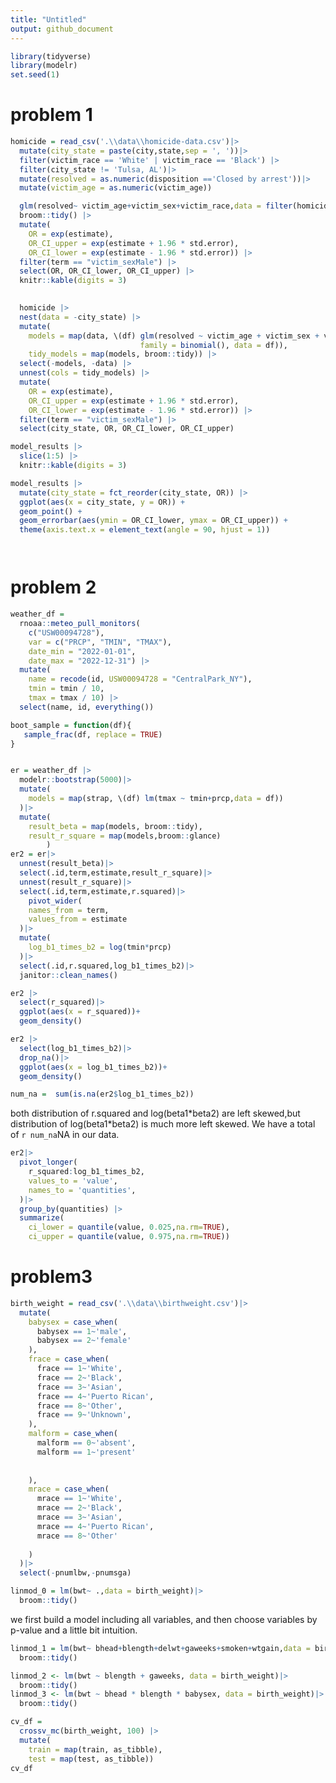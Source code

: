```yaml
---
title: "Untitled"
output: github_document
---
```



```r
library(tidyverse)
library(modelr)
set.seed(1)
```

# problem 1


```r

homicide = read_csv('.\\data\\homicide-data.csv')|>
  mutate(city_state = paste(city,state,sep = ', '))|>
  filter(victim_race == 'White' | victim_race == 'Black') |>
  filter(city_state != 'Tulsa, AL')|>
  mutate(resolved = as.numeric(disposition =='Closed by arrest'))|>
  mutate(victim_age = as.numeric(victim_age))

  glm(resolved~ victim_age+victim_sex+victim_race,data = filter(homicide,city_state == 'Baltimore, MD'),family = binomial())|>
  broom::tidy() |> 
  mutate(
    OR = exp(estimate), 
    OR_CI_upper = exp(estimate + 1.96 * std.error),
    OR_CI_lower = exp(estimate - 1.96 * std.error)) |> 
  filter(term == "victim_sexMale") |> 
  select(OR, OR_CI_lower, OR_CI_upper) |>
  knitr::kable(digits = 3)
  

  homicide |> 
  nest(data = -city_state) |> 
  mutate(
    models = map(data, \(df) glm(resolved ~ victim_age + victim_sex + victim_race, 
                             family = binomial(), data = df)),
    tidy_models = map(models, broom::tidy)) |> 
  select(-models, -data) |> 
  unnest(cols = tidy_models) |> 
  mutate(
    OR = exp(estimate), 
    OR_CI_upper = exp(estimate + 1.96 * std.error),
    OR_CI_lower = exp(estimate - 1.96 * std.error)) |> 
  filter(term == "victim_sexMale") |> 
  select(city_state, OR, OR_CI_lower, OR_CI_upper)

model_results |>
  slice(1:5) |> 
  knitr::kable(digits = 3)
```

```r
model_results |> 
  mutate(city_state = fct_reorder(city_state, OR)) |> 
  ggplot(aes(x = city_state, y = OR)) + 
  geom_point() + 
  geom_errorbar(aes(ymin = OR_CI_lower, ymax = OR_CI_upper)) + 
  theme(axis.text.x = element_text(angle = 90, hjust = 1))




```

# problem 2

```r
weather_df = 
  rnoaa::meteo_pull_monitors(
    c("USW00094728"),
    var = c("PRCP", "TMIN", "TMAX"), 
    date_min = "2022-01-01",
    date_max = "2022-12-31") |>
  mutate(
    name = recode(id, USW00094728 = "CentralPark_NY"),
    tmin = tmin / 10,
    tmax = tmax / 10) |>
  select(name, id, everything())

boot_sample = function(df){
   sample_frac(df, replace = TRUE)
}


er = weather_df |>
  modelr::bootstrap(5000)|>
  mutate(
    models = map(strap, \(df) lm(tmax ~ tmin+prcp,data = df))
  )|>
  mutate(
    result_beta = map(models, broom::tidy),
    result_r_square = map(models,broom::glance)
        )
er2 = er|>
  unnest(result_beta)|>
  select(.id,term,estimate,result_r_square)|>
  unnest(result_r_square)|>
  select(.id,term,estimate,r.squared)|>
    pivot_wider(
    names_from = term,
    values_from = estimate
  )|>
  mutate(
    log_b1_times_b2 = log(tmin*prcp)
  )|>
  select(.id,r.squared,log_b1_times_b2)|>
  janitor::clean_names()

er2 |>
  select(r_squared)|>
  ggplot(aes(x = r_squared))+
  geom_density()

er2 |>
  select(log_b1_times_b2)|>
  drop_na()|>
  ggplot(aes(x = log_b1_times_b2))+
  geom_density()

num_na =  sum(is.na(er2$log_b1_times_b2))
```
both distribution of r.squared and log(beta1\*beta2) are left skewed,but distribution of  log(beta1\*beta2) is much more left skewed. We have a total of `r num_na`NA in our data.

```r
er2|> 
  pivot_longer(
    r_squared:log_b1_times_b2,
    values_to = 'value',
    names_to = 'quantities',
  )|>
  group_by(quantities) |> 
  summarize(
    ci_lower = quantile(value, 0.025,na.rm=TRUE), 
    ci_upper = quantile(value, 0.975,na.rm=TRUE))

```

# problem3


```r
birth_weight = read_csv('.\\data\\birthweight.csv')|>
  mutate(
    babysex = case_when(
      babysex == 1~'male',
      babysex == 2~'female'
    ),
    frace = case_when(
      frace == 1~'White',
      frace == 2~'Black',
      frace == 3~'Asian',
      frace == 4~'Puerto Rican',
      frace == 8~'Other',
      frace == 9~'Unknown',
    ),
    malform = case_when(
      malform == 0~'absent',
      malform == 1~'present'
      
      
    ),
    mrace = case_when(
      mrace == 1~'White',
      mrace == 2~'Black',
      mrace == 3~'Asian',
      mrace == 4~'Puerto Rican',
      mrace == 8~'Other'
   
    )
  )|>
  select(-pnumlbw,-pnumsga)

linmod_0 = lm(bwt~ .,data = birth_weight)|>
  broom::tidy()


```

we first build a model including all variables, and then choose variables by p-value and a little bit intuition.

```r
linmod_1 = lm(bwt~ bhead+blength+delwt+gaweeks+smoken+wtgain,data = birth_weight)|>
  broom::tidy()
```

```r
linmod_2 <- lm(bwt ~ blength + gaweeks, data = birth_weight)|>
  broom::tidy()
linmod_3 <- lm(bwt ~ bhead * blength * babysex, data = birth_weight)|>
  broom::tidy()

cv_df =
  crossv_mc(birth_weight, 100) |> 
  mutate(
    train = map(train, as_tibble),
    test = map(test, as_tibble))
cv_df
```



















